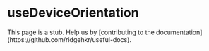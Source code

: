 
# useDeviceOrientation

<Callout emoji='⚠️'>
  This page is a stub. Help us by [contributing to the
  documentation](https://github.com/ridgehkr/useful-docs).
</Callout>
